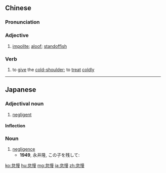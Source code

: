 ==Chinese==
{{zh-forms}}

===Pronunciation===
{{zh-pron
|m=dàimàn
|c=toi5 maan6,doi6 maan6
|mn=tāi-bān
|h=pfs=thai-man
|ma=y
|cat=a,v
}}

===Adjective===
{{zh-adj}}

# [[impolite]]; [[aloof]]; [[standoffish]]

===Verb===
{{zh-verb}}

# to [[give]] the [[cold-shoulder]]; to [[treat]] [[coldly]]

{{zh-cat|Advanced}}

----

==Japanese==
{{ja-kanjitab|たい|まん|yomi=on}}

===Adjectival noun===
{{ja-adj|infl=na|たいまん}}

# [[negligent]]

====Inflection====
{{ja-na|たいまん}}

===Noun===
{{ja-noun|たいまん}}

# [[negligence]]
#* '''1949''', 永井隆, この子を残して:
#*: {{ja-usex|許し難い'''怠慢'''だよ。|ゆるし-がたい '''たいまん''' だ よ。|It is negligence that's hard to forgive.}}

[[ko:怠慢]]
[[hu:怠慢]]
[[mg:怠慢]]
[[ja:怠慢]]
[[zh:怠慢]]